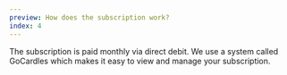 ```yaml
---
preview: How does the subscription work?
index: 4
---
```


The subscription is paid monthly via direct debit. We use a system called GoCardles which makes it easy to view and manage your subscription.